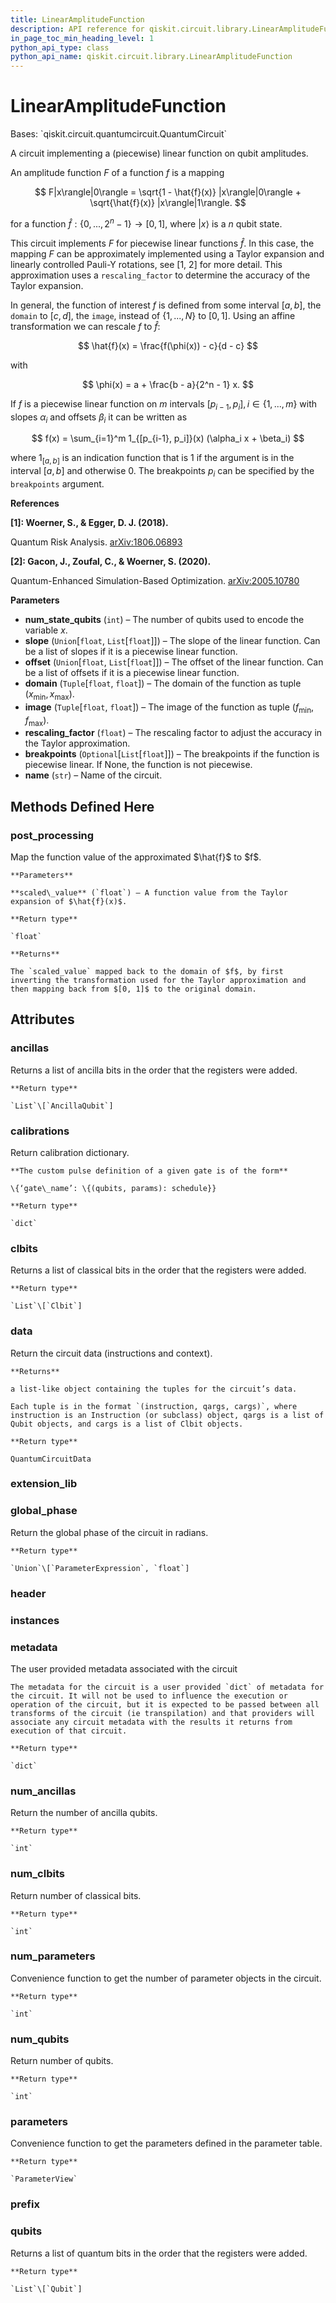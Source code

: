 ```yaml
---
title: LinearAmplitudeFunction
description: API reference for qiskit.circuit.library.LinearAmplitudeFunction
in_page_toc_min_heading_level: 1
python_api_type: class
python_api_name: qiskit.circuit.library.LinearAmplitudeFunction
---
```


# LinearAmplitudeFunction

<Class id="qiskit.circuit.library.LinearAmplitudeFunction" isDedicatedPage={true} github="https://github.com/qiskit/qiskit/tree/stable/0.19/qiskit/circuit/library/arithmetic/linear_amplitude_function.py" signature="LinearAmplitudeFunction(num_state_qubits, slope, offset, domain, image, rescaling_factor=1, breakpoints=None, name='F')">
  Bases: `qiskit.circuit.quantumcircuit.QuantumCircuit`

  A circuit implementing a (piecewise) linear function on qubit amplitudes.

  An amplitude function $F$ of a function $f$ is a mapping

$$
F|x\rangle|0\rangle = \sqrt{1 - \hat{f}(x)} |x\rangle|0\rangle + \sqrt{\hat{f}(x)}
|x\rangle|1\rangle.
$$

  for a function $\hat{f}: \{ 0, ..., 2^n - 1 \} \rightarrow [0, 1]$, where $|x\rangle$ is a $n$ qubit state.

  This circuit implements $F$ for piecewise linear functions $\hat{f}$. In this case, the mapping $F$ can be approximately implemented using a Taylor expansion and linearly controlled Pauli-Y rotations, see \[1, 2] for more detail. This approximation uses a `rescaling_factor` to determine the accuracy of the Taylor expansion.

  In general, the function of interest $f$ is defined from some interval $[a,b]$, the `domain` to $[c,d]$, the `image`, instead of $\{ 1, ..., N \}$ to $[0, 1]$. Using an affine transformation we can rescale $f$ to $\hat{f}$:

$$
\hat{f}(x) = \frac{f(\phi(x)) - c}{d - c}
$$

  with

$$
\phi(x) = a + \frac{b - a}{2^n - 1} x.
$$

  If $f$ is a piecewise linear function on $m$ intervals $[p_{i-1}, p_i], i \in \{1, ..., m\}$ with slopes $\alpha_i$ and offsets $\beta_i$ it can be written as

$$
f(x) = \sum_{i=1}^m 1_{[p_{i-1}, p_i]}(x) (\alpha_i x + \beta_i)
$$

  where $1_{[a, b]}$ is an indication function that is 1 if the argument is in the interval $[a, b]$ and otherwise 0. The breakpoints $p_i$ can be specified by the `breakpoints` argument.

  **References**

  **\[1]: Woerner, S., & Egger, D. J. (2018).**

  Quantum Risk Analysis. [arXiv:1806.06893](http://arxiv.org/abs/1806.06893)

  **\[2]: Gacon, J., Zoufal, C., & Woerner, S. (2020).**

  Quantum-Enhanced Simulation-Based Optimization. [arXiv:2005.10780](http://arxiv.org/abs/2005.10780)

  **Parameters**

  *   **num\_state\_qubits** (`int`) – The number of qubits used to encode the variable $x$.
  *   **slope** (`Union`\[`float`, `List`\[`float`]]) – The slope of the linear function. Can be a list of slopes if it is a piecewise linear function.
  *   **offset** (`Union`\[`float`, `List`\[`float`]]) – The offset of the linear function. Can be a list of offsets if it is a piecewise linear function.
  *   **domain** (`Tuple`\[`float`, `float`]) – The domain of the function as tuple $(x_\min{}, x_\max{})$.
  *   **image** (`Tuple`\[`float`, `float`]) – The image of the function as tuple $(f_\min{}, f_\max{})$.
  *   **rescaling\_factor** (`float`) – The rescaling factor to adjust the accuracy in the Taylor approximation.
  *   **breakpoints** (`Optional`\[`List`\[`float`]]) – The breakpoints if the function is piecewise linear. If None, the function is not piecewise.
  *   **name** (`str`) – Name of the circuit.

  ## Methods Defined Here

  ### post\_processing

  <Function id="qiskit.circuit.library.LinearAmplitudeFunction.post_processing" name="post_processing" signature="LinearAmplitudeFunction.post_processing(scaled_value)">
    Map the function value of the approximated $\hat{f}$ to $f$.

    **Parameters**

    **scaled\_value** (`float`) – A function value from the Taylor expansion of $\hat{f}(x)$.

    **Return type**

    `float`

    **Returns**

    The `scaled_value` mapped back to the domain of $f$, by first inverting the transformation used for the Taylor approximation and then mapping back from $[0, 1]$ to the original domain.
  </Function>

  ## Attributes

  ### ancillas

  <Attribute id="qiskit.circuit.library.LinearAmplitudeFunction.ancillas" name="ancillas">
    Returns a list of ancilla bits in the order that the registers were added.

    **Return type**

    `List`\[`AncillaQubit`]
  </Attribute>

  ### calibrations

  <Attribute id="qiskit.circuit.library.LinearAmplitudeFunction.calibrations" name="calibrations">
    Return calibration dictionary.

    **The custom pulse definition of a given gate is of the form**

    \{‘gate\_name’: \{(qubits, params): schedule}}

    **Return type**

    `dict`
  </Attribute>

  ### clbits

  <Attribute id="qiskit.circuit.library.LinearAmplitudeFunction.clbits" name="clbits">
    Returns a list of classical bits in the order that the registers were added.

    **Return type**

    `List`\[`Clbit`]
  </Attribute>

  ### data

  <Attribute id="qiskit.circuit.library.LinearAmplitudeFunction.data" name="data">
    Return the circuit data (instructions and context).

    **Returns**

    a list-like object containing the tuples for the circuit’s data.

    Each tuple is in the format `(instruction, qargs, cargs)`, where instruction is an Instruction (or subclass) object, qargs is a list of Qubit objects, and cargs is a list of Clbit objects.

    **Return type**

    QuantumCircuitData
  </Attribute>

  ### extension\_lib

  <Attribute id="qiskit.circuit.library.LinearAmplitudeFunction.extension_lib" name="extension_lib" attributeValue="= 'include &#x22;qelib1.inc&#x22;;'" />

  ### global\_phase

  <Attribute id="qiskit.circuit.library.LinearAmplitudeFunction.global_phase" name="global_phase">
    Return the global phase of the circuit in radians.

    **Return type**

    `Union`\[`ParameterExpression`, `float`]
  </Attribute>

  ### header

  <Attribute id="qiskit.circuit.library.LinearAmplitudeFunction.header" name="header" attributeValue="= 'OPENQASM 2.0;'" />

  ### instances

  <Attribute id="qiskit.circuit.library.LinearAmplitudeFunction.instances" name="instances" attributeValue="= 9" />

  ### metadata

  <Attribute id="qiskit.circuit.library.LinearAmplitudeFunction.metadata" name="metadata">
    The user provided metadata associated with the circuit

    The metadata for the circuit is a user provided `dict` of metadata for the circuit. It will not be used to influence the execution or operation of the circuit, but it is expected to be passed between all transforms of the circuit (ie transpilation) and that providers will associate any circuit metadata with the results it returns from execution of that circuit.

    **Return type**

    `dict`
  </Attribute>

  ### num\_ancillas

  <Attribute id="qiskit.circuit.library.LinearAmplitudeFunction.num_ancillas" name="num_ancillas">
    Return the number of ancilla qubits.

    **Return type**

    `int`
  </Attribute>

  ### num\_clbits

  <Attribute id="qiskit.circuit.library.LinearAmplitudeFunction.num_clbits" name="num_clbits">
    Return number of classical bits.

    **Return type**

    `int`
  </Attribute>

  ### num\_parameters

  <Attribute id="qiskit.circuit.library.LinearAmplitudeFunction.num_parameters" name="num_parameters">
    Convenience function to get the number of parameter objects in the circuit.

    **Return type**

    `int`
  </Attribute>

  ### num\_qubits

  <Attribute id="qiskit.circuit.library.LinearAmplitudeFunction.num_qubits" name="num_qubits">
    Return number of qubits.

    **Return type**

    `int`
  </Attribute>

  ### parameters

  <Attribute id="qiskit.circuit.library.LinearAmplitudeFunction.parameters" name="parameters">
    Convenience function to get the parameters defined in the parameter table.

    **Return type**

    `ParameterView`
  </Attribute>

  ### prefix

  <Attribute id="qiskit.circuit.library.LinearAmplitudeFunction.prefix" name="prefix" attributeValue="= 'circuit'" />

  ### qubits

  <Attribute id="qiskit.circuit.library.LinearAmplitudeFunction.qubits" name="qubits">
    Returns a list of quantum bits in the order that the registers were added.

    **Return type**

    `List`\[`Qubit`]
  </Attribute>
</Class>

